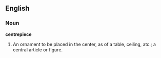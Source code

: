 ==English==

===Noun===

'''centrepiece'''

#An ornament to be placed in the center, as of a table, ceiling, atc.; a central article or figure.